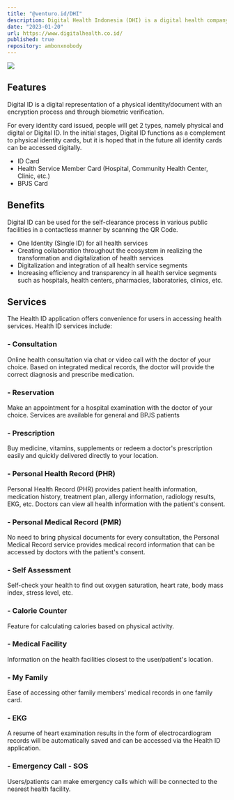 ```yaml
---
title: "@venturo.id/DHI"
description: Digital Health Indonesia (DHI) is a digital health company that provides a platform for healthcare services. DHI is a platform that connects patients with healthcare providers. DHI provides a platform for patients to book appointments with healthcare providers, access their medical records, and receive telemedicine services. DHI also provides a platform for healthcare providers to manage their appointments, access patient medical records, and provide telemedicine services. DHI is a platform that aims to improve access to healthcare services and provide a more efficient and convenient way for patients to access healthcare services.
date: "2023-01-20"
url: https://www.digitalhealth.co.id/
published: true
repository: ambonxnobody
---
```



[![](https://ambonxnobody.vercel.app/projects/dhi.png)](https://www.digitalhealth.co.id/)

## Features

Digital ID is a digital representation of a physical identity/document with an encryption process and through biometric verification.

For every identity card issued, people will get 2 types, namely physical and digital or Digital ID. In the initial stages, Digital ID functions as a complement to physical identity cards, but it is hoped that in the future all identity cards can be accessed digitally.

- ID Card
- Health Service Member Card (Hospital, Community Health Center, Clinic, etc.)
- BPJS Card

## Benefits

Digital ID can be used for the self-clearance process in various public facilities in a contactless manner by scanning the QR Code.

- One Identity (Single ID) for all health services
- Creating collaboration throughout the ecosystem in realizing the transformation and digitalization of health services
- Digitalization and integration of all health service segments
- Increasing efficiency and transparency in all health service segments such as hospitals, health centers, pharmacies, laboratories, clinics, etc.

## Services

The Health ID application offers convenience for users in accessing health services. Health ID services include:

### - Consultation

Online health consultation via chat or video call with the doctor of your choice. Based on integrated medical records, the doctor will provide the correct diagnosis and prescribe medication.

### - Reservation

Make an appointment for a hospital examination with the doctor of your choice. Services are available for general and BPJS patients

### - Prescription

Buy medicine, vitamins, supplements or redeem a doctor's prescription easily and quickly delivered directly to your location.

### - Personal Health Record (PHR)

Personal Health Record (PHR) provides patient health information, medication history, treatment plan, allergy information, radiology results, EKG, etc. Doctors can view all health information with the patient's consent.

### - Personal Medical Record (PMR)

No need to bring physical documents for every consultation, the Personal Medical Record service provides medical record information that can be accessed by doctors with the patient's consent.

### - Self Assessment

Self-check your health to find out oxygen saturation, heart rate, body mass index, stress level, etc.

### - Calorie Counter

Feature for calculating calories based on physical activity.

### - Medical Facility

Information on the health facilities closest to the user/patient's location.

### - My Family

Ease of accessing other family members' medical records in one family card.

### - EKG

A resume of heart examination results in the form of electrocardiogram records will be automatically saved and can be accessed via the Health ID application.

### - Emergency Call - SOS

Users/patients can make emergency calls which will be connected to the nearest health facility.
